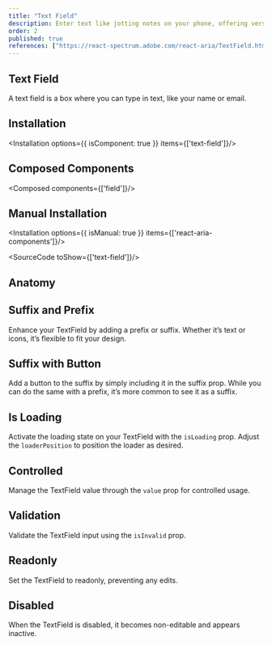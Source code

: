 ```yaml
---
title: "Text Field"
description: Enter text like jotting notes on your phone, offering versatility for typing and accommodating various types of information.
order: 2
published: true
references: ["https://react-spectrum.adobe.com/react-aria/TextField.html#props", "https://www.framer.com/motion/animate-presence"]
---
```



## Text Field

A text field is a box where you can type in text, like your name or email.
<How minW72 toUse="forms/text-field-demo" />

## Installation
<Installation options={{ isComponent: true }} items={['text-field']}/>

## Composed Components
<Composed components={['field']}/>

## Manual Installation
<Installation options={{ isManual: true }} items={['react-aria-components']}/>

<SourceCode toShow={['text-field']}/>

## Anatomy
<Anatomy show='text-field-anatomy'/>

## Suffix and Prefix
Enhance your TextField by adding a prefix or suffix. Whether it’s text or icons, it’s flexible to fit your design.
<How minW72 toUse="forms/text-field-prefix-suffix-demo" />

## Suffix with Button
Add a button to the suffix by simply including it in the suffix prop. While you can do the same with a prefix, it’s more common to see it as a suffix.
<How minW72 toUse="forms/text-field-suffix-button-demo" />

## Is Loading
Activate the loading state on your TextField with the `isLoading` prop. Adjust the `loaderPosition` to position the loader as desired.
<How minW72 toUse="forms/text-field-loading-demo" />

## Controlled
Manage the TextField value through the `value` prop for controlled usage.
<How minW72 toUse="forms/text-field-controlled-demo" />

## Validation
Validate the TextField input using the `isInvalid` prop.
<How minW72 toUse="forms/text-field-validation-demo" />

## Readonly
Set the TextField to readonly, preventing any edits.
<How minW72 toUse="forms/text-field-readonly-demo" />

## Disabled
When the TextField is disabled, it becomes non-editable and appears inactive.
<How minW72 toUse="forms/text-field-disabled-demo" />
